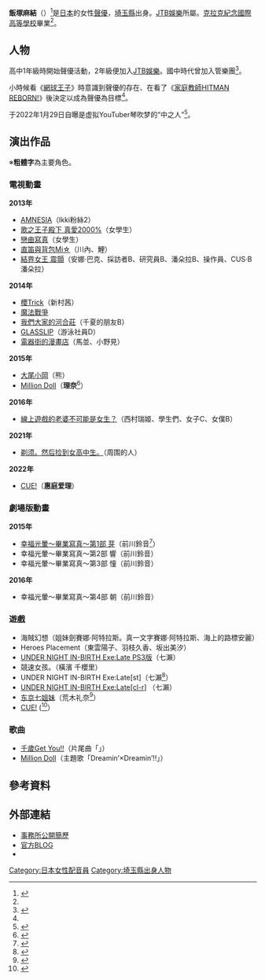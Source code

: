 {{配音員
|姓名 = 飯塚麻結
|圖片 = 
|圖片尺寸 = 
|圖片簡介 = 
|原名 = 
|外文名 = 飯塚麻結
|外文 = 日文
|羅馬拼音 =
|英文名 = 
|暱稱 = 
|其他藝名 = 
|國籍 =
|民族 =
|籍貫 = 
|出生地= {{JPN}}[[埼玉縣|埼玉縣]]
|生年= 1996
|生月= 4
|生日= 15
|歿年= 
|歿月= 
|歿日= 
|逝世日期 = 
|逝世地點 = 
|職業 = 
|三圍 = 
|血型 = 
|教育程度 = 
|宗教信仰 =
|配偶 = 
|兒女 = 
|父母 = 
|出身地 = 
|出道作 = 
|代表作 = 
|活動時期 = 
|活躍年代 = 
|唱片公司 =
|所屬 = [[JTB娛樂|JTB娛樂]]
|網站 = 
|相關團體 =
|module= {{Japanese|embed=yes|japanese=飯塚 麻結|kana=いいづか まゆ|romaji=Iizuka Mayu}}
}}
'''飯塚麻結'''（{{bd|1996年|4月15日|catIdx=Iizuka Mayu}}）<ref name="profile">{{Cite web|url=http://seigura.com/senior/future/20140821_8935|title=聲グラweb 聲優未來預想圖 第39回 飯塚麻結|accessdate=2016-06-25|archive-url=https://web.archive.org/web/20150109233008/http://seigura.com/senior/future/20140821_8935|archive-date=2015-01-09|dead-url=yes}}</ref>是[[日本|日本]]的女性[[聲優|聲優]]，[[埼玉縣|埼玉縣]]出身。[[JTB娛樂|JTB娛樂]]所屬。[[克拉克紀念國際高等學校|克拉克紀念國際高等學校]]畢業<ref name="profile" />。

== 人物 ==
高中1年級時開始聲優活動，2年級便加入[[JTB娛樂|JTB娛樂]]。國中時代曾加入管樂團<ref>{{Cite web|url=http://archive.e-animedia.net/school2013_08/voice_r/clark.html|2=|title=在校生VOICE|accessdate=2016-06-25}}{{dead link|date=2018年5月 |bot=InternetArchiveBot |fix-attempted=yes }}</ref>。

小時候看《[[網球王子|網球王子]]》時意識到聲優的存在、在看了《[[家庭教師HITMAN_REBORN!|家庭教師HITMAN REBORN!]]》後決定以成為聲優為目標<ref name="profile" />。

于2022年1月29日自曝是虚拟YouTuber琴吹梦的“中之人”<ref>{{Cite news|script-title=ja:VTuber琴吹ゆめ、「リアルアバター」として「中の人」を公開　メタバース声優として活動へ|newspaper=PANORA|date=2022-01-29|url=https://panora.tokyo/archives/41557|accessdate=2022-01-30}}</ref>。

== 演出作品 ==
※'''粗體字'''為主要角色。
=== 電視動畫 ===
'''2013年'''
* [[失憶症_(遊戲)|AMNESIA]]（Ikki粉絲2）
* [[歌之王子殿下|歌之王子殿下 真愛2000%]]（女學生）
* [[戀曲寫真|戀曲寫真]]（女學生）
* [[直笛與背包|直笛與背包Mi☆]]（川內、鯉）
* [[結界女王|結界女王 震顫]]（安娜·巴克、採訪者B、研究員B、潘朵拉B、操作員、CUS·B潘朵拉）
'''2014年'''
* [[櫻Trick|櫻Trick]]（新村茜）
* [[魔法戰爭|魔法戰爭]]
* [[我們大家的河合莊|我們大家的河合莊]]（千夏的朋友B）
* [[GLASSLIP|GLASSLIP]]（游泳社員D）
* [[電器街的漫畫店|電器街的漫畫店]]（馬並、小野見）
'''2015年'''
* [[大尾小岡|大尾小岡]]（熊）
* [[Million_Doll|Million Doll]]（'''理奈'''<ref>{{Cite web|work=ミリオンドール|url=http://milliondoll.com/cast/index.html|title=スタッフ・キャスト|accessdate=2015-05-01|deadurl=yes|archiveurl=https://web.archive.org/web/20150503214554/http://www.milliondoll.com/cast/index.html|archivedate=2015-05-03}}</ref>）
'''2016年'''
* [[線上遊戲的老婆不可能是女生？|線上遊戲的老婆不可能是女生？]]（西村瑞姬、學生們、女子C、女僕B）
'''2021年'''
* [[剃须。然后捡到女高中生。|剃须。然后捡到女高中生。]]（周围的人）
'''2022年'''
* [[CUE!|CUE!]]（'''惠庭爱理'''）

=== 劇場版動畫 ===
'''2015年'''
* [[幸福光暈|幸福光暈～畢業寫真～第1部 芽]]（前川鈴音<ref>{{Cite web|publisher=アニメイトTV|url=http://www.animate.tv/news/details.php?id=1420799958&p=2|title=4月4日より限定上映の『たまゆら～卒業写真～』第1部より、新規キャラクター設定画が解禁！　内田彩さん・飯塚麻結さん演じる後輩2人組の設定画も公開！|accessdate=2015-01-10|archive-date=2016-03-04|archive-url=https://web.archive.org/web/20160304121838/http://www.animate.tv/news/details.php?id=1420799958&p=2|dead-url=no}}</ref>）
* 幸福光暈～畢業寫真～第2部 響（前川鈴音）
* 幸福光暈～畢業寫真～第3部 憧（前川鈴音）
'''2016年'''
* 幸福光暈～畢業寫真～第4部 朝（前川鈴音）

=== 遊戲 ===
* 海賊幻想（姐妹劍賽娜·阿特拉斯。真一文字賽娜·阿特拉斯、海上的路標安麗）
* Heroes Placement（東雲陽子、羽枝久香、坂出美汐）
* [[UNDER_NIGHT_IN-BIRTH|UNDER NIGHT IN-BIRTH Exe:Late PS3版]]（七瀨）
* 競速女孩。（橫濱 千櫻里）
* UNDER NIGHT IN-BIRTH Exe:Late[st]（七瀨<ref>{{Cite web|work=UNDER NIGHT IN-BIRTH Exe:Late[st]|url=http://www.arcsystemworks.jp/unist/chara/|title=キャラクター|accessdate=2015-07-09|archive-date=2017-06-20|archive-url=https://web.archive.org/web/20170620125139/http://www.arcsystemworks.jp/unist/chara/|dead-url=no}}</ref>）
* [[UNDER_NIGHT_IN-BIRTH_Exe:Late_cl-r|UNDER NIGHT IN-BIRTH Exe:Late[cl-r]]] （七瀨）
* [[东京七姐妹|东京七姐妹]]（荒木礼奈<ref name="gamebiz">{{Cite web |url=http://secure.gamebiz.jp/?p=237141 |title=Donuts、『Tokyo 7th シスターズ』で「Le☆S☆Ca」の新キャストが決定！ 上杉・ウエバス・キョーコ役は「井上ほの花」さん、荒木レナ役は「飯塚麻結」さんに |accessdate=2019-04-25 |work=Social Game Info |language=ja |archive-date=2019-04-25 |archive-url=https://web.archive.org/web/20190425100805/http://secure.gamebiz.jp/?p=237141 |dead-url=no }}</ref>）
* [[CUE!|CUE!]] ({{lang|ja|恵庭あいり}}<ref>{{Cite web|url=https://app.famitsu.com/20190704_1476091/|title=次世代声優育成ゲーム『CUE!（キュー）』16名のキャラクターと新人女性声優キャストが解禁！|work=ファミ通App|date=2019-07-04|accessdate=2019-09-15|archive-date=2019-10-07|archive-url=https://web.archive.org/web/20191007135525/https://app.famitsu.com/20190704_1476091/|dead-url=no}}</ref>）

=== 歌曲 ===
* [[千歲Get_You!!|千歲Get You!!]]（片尾曲「{{lang|ja|千年-ちとせ-アイラビュー}}」）
* [[Million_Doll|Million Doll]]（主題歌「Dreamin’×Dreamin’!!」）

== 參考資料 ==
{{Reflist|2}}


== 外部連結 ==
* [http://www.sunmusic.org/profile/iizuka_mayu.html 事務所公開簡歷] {{Wayback|url=http://www.sunmusic.org/profile/iizuka_mayu.html |date=20200920073607 }}{{ja icon}}
* [http://ameblo.jp/kyomo-mayutto/ 官方BLOG] {{Wayback|url=http://ameblo.jp/kyomo-mayutto/ |date=20201101093447 }}{{ja icon}}
* {{Twitter|iizuka_mayu}}{{ja icon}}

{{DEFAULTSORT:Iizuka Mayu}}
[[Category:日本女性配音員|Category:日本女性配音員]]
[[Category:埼玉縣出身人物|Category:埼玉縣出身人物]]